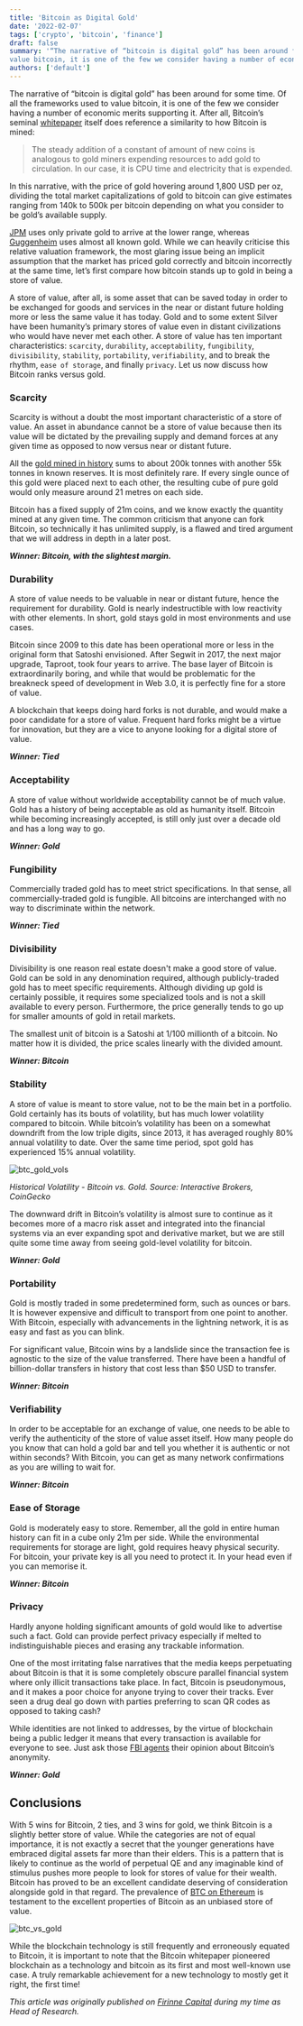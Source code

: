 ```yaml
---
title: 'Bitcoin as Digital Gold'
date: '2022-02-07'
tags: ['crypto', 'bitcoin', 'finance']
draft: false
summary: '“The narrative of “bitcoin is digital gold” has been around for some time. Of all the frameworks used to
value bitcoin, it is one of the few we consider having a number of economic merits supporting it.'
authors: ['default']
---
```


The narrative of “bitcoin is digital gold” has been around for some time. Of all the frameworks used to value
bitcoin, it is one of the few we consider having a number of economic merits supporting it. After all, Bitcoin’s
seminal [whitepaper](https://bitcoin.org/bitcoin.pdf) itself does reference a similarity to how Bitcoin is mined:

>The steady addition of a constant of amount of new coins is analogous to gold miners expending resources to add
gold to circulation. In our case, it is CPU time and electricity that is expended.

In this narrative, with the price of gold hovering around 1,800 USD per oz,
dividing the total market capitalizations of gold to bitcoin can give estimates ranging from 140k to 500k per
bitcoin depending on what you consider to be gold’s available supply.

[JPM](https://www.bloomberg.com/news/articles/2021-01-05/jpmorgan-sees-146-000-plus-bitcoin-price-as-long-term-target)
uses only private gold to arrive at the lower range, whereas [Guggenheim](https://www.bloomberg.com/news/articles/2020-12-16/guggenheim-s-scott-minerd-says-bitcoin-should-be-worth-400-000)
uses almost all known gold. While we can heavily criticise this relative valuation framework, the most glaring issue
being an implicit assumption that the market has priced gold correctly and bitcoin incorrectly at the same time,
let’s first compare how bitcoin stands up to gold in being a store of value.

A store of value, after all, is some asset that can be saved today in order to be exchanged for goods and services
in the near or distant future holding more or less the same value it has today. Gold and to some extent Silver have
been humanity’s primary stores of value even in distant civilizations who would have never met each other. A store
of value has ten important characteristics: `scarcity`, `durability`, `acceptability`, `fungibility`, `divisibility`,
`stability`, `portability`, `verifiability`, and to break the rhythm, `ease of storage`, and finally `privacy`. Let
us now discuss how Bitcoin ranks versus gold.

### Scarcity
Scarcity is without a doubt the most important characteristic of a store of value. An asset in abundance cannot be
a store of value because then its value will be dictated by the prevailing supply and demand forces at any given
time as opposed to now versus near or distant future.

All the [gold mined in history](https://www.gold.org/goldhub/data/how-much-gold) sums to about 200k tonnes with
another 55k tonnes in known reserves. It is most definitely rare. If every single ounce of this gold were placed
next to each other, the resulting cube of pure gold would only measure around 21 metres on each side.

Bitcoin has a fixed supply of 21m coins, and we know exactly the quantity mined at any given time. The common
criticism that anyone can fork Bitcoin, so technically it has unlimited supply, is a flawed and tired argument that
we will address in depth in a later post.

***Winner: Bitcoin, with the slightest margin.***

### Durability
A store of value needs to be valuable in near or distant future, hence the requirement for durability. Gold is
nearly indestructible with low reactivity with other elements. In short, gold stays gold in most environments and
use cases.

Bitcoin since 2009 to this date has been operational more or less in the original form that Satoshi envisioned.
After Segwit in 2017, the next major upgrade, Taproot, took four years to arrive. The base layer of Bitcoin is
extraordinarily boring, and while that would be problematic for the breakneck speed of development in Web 3.0, it
is perfectly fine for a store of value.

A blockchain that keeps doing hard forks is not durable, and would make a poor candidate for a store of value.
Frequent hard forks might be a virtue for innovation, but they are a vice to anyone looking for a digital store of
value.

***Winner: Tied***

### Acceptability
A store of value without worldwide acceptability cannot be of much value. Gold has a history of being acceptable as
old as humanity itself. Bitcoin while becoming increasingly accepted, is still only just over a decade old and has
a long way to go.

***Winner: Gold***

### Fungibility
Commercially traded gold has to meet strict specifications. In that sense, all commercially-traded gold is fungible.
All bitcoins are interchanged with no way to discriminate within the network.

***Winner: Tied***

### Divisibility
Divisibility is one reason real estate doesn't make a good store of value. Gold can be sold in any denomination
required, although publicly-traded gold has to meet specific requirements. Although dividing up gold is certainly
possible, it requires some specialized tools and is not a skill available to every person. Furthermore, the price
generally tends to go up for smaller amounts of gold in retail markets.

The smallest unit of bitcoin is a Satoshi at 1/100 millionth of a bitcoin. No matter how it is divided, the price
scales linearly with the divided amount.

***Winner: Bitcoin***

### Stability
A store of value is meant to store value, not to be the main bet in a portfolio. Gold certainly has its bouts of
volatility, but has much lower volatility compared to bitcoin. While bitcoin’s volatility has been on a somewhat
downdrift from the low triple digits, since 2013, it has averaged roughly 80% annual volatility to date. Over the
same time period, spot gold has experienced 15% annual volatility.

![btc_gold_vols](/static/images/2022_02_btc_gold_figure_1_vols.png)

_Historical Volatility - Bitcoin vs. Gold.  Source: Interactive Brokers, CoinGecko_

The downward drift in Bitcoin’s volatility is almost sure to continue as it becomes more of a macro risk asset and
integrated into the financial systems via an ever expanding spot and derivative market, but we are still quite some
time away from seeing gold-level volatility for bitcoin.

***Winner: Gold***

### Portability
Gold is mostly traded in some predetermined form, such as ounces or bars. It is however expensive and difficult to
transport from one point to another. With Bitcoin, especially with advancements in the lightning network, it is as
easy and fast as you can blink.

For significant value, Bitcoin wins by a landslide since the transaction fee is agnostic to the size of the value
transferred. There have been a handful of billion-dollar transfers in history that cost less than $50 USD to transfer.

***Winner: Bitcoin***

### Verifiability
In order to be acceptable for an exchange of value, one needs to be able to verify the authenticity of the store of
value asset itself. How many people do you know that can hold a gold bar and tell you whether it is authentic or
not within seconds? With Bitcoin, you can get as many network confirmations as you are willing to wait for.

***Winner: Bitcoin***

### Ease of Storage
Gold is moderately easy to store. Remember, all the gold in entire human history can fit in a cube only 21m per
side. While the environmental requirements for storage are light, gold requires heavy physical security. For
bitcoin, your private key is all you need to protect it. In your head even if you can memorise it.

***Winner: Bitcoin***

### Privacy
Hardly anyone holding significant amounts of gold would like to advertise such a fact. Gold can provide perfect
privacy especially if melted to indistinguishable pieces and erasing any trackable information.

One of the most irritating false narratives that the media keeps perpetuating about Bitcoin is that it is some
completely obscure parallel financial system where only illicit transactions take place. In fact, Bitcoin is
pseudonymous, and it makes a poor choice for anyone trying to cover their tracks. Ever seen a drug deal go down
with parties preferring to scan QR codes as opposed to taking cash?

While identities are not linked to addresses, by the virtue of blockchain being a public ledger it means that every
transaction is available for everyone to see. Just ask those [FBI agents](https://www.nytimes.com/2015/03/31/nyregion/silk-road-case-federal-agents-charges.html)
their opinion about Bitcoin’s anonymity.

***Winner: Gold***

## Conclusions
With 5 wins for Bitcoin, 2 ties, and 3 wins for gold, we think Bitcoin is a slightly better store of value. While
the categories are not of equal importance, it is not exactly a secret that the younger generations have embraced
digital assets far more than their elders. This is a pattern that is likely to continue as the world of perpetual
QE and any imaginable kind of stimulus pushes more people to look for stores of value for their wealth. Bitcoin has
proved to be an excellent candidate deserving of consideration alongside gold in that regard. The
prevalence of [BTC on Ethereum](https://www.theblock.co/data/decentralized-finance/asset-management) is testament
to the excellent properties of Bitcoin as an unbiased store of value.

![btc_vs_gold](/static/images/2022_02_btc_gold_figure_2_btc_on_eth.png)

While the blockchain technology is still frequently and erroneously equated to Bitcoin, it is important to note
that the Bitcoin whitepaper pioneered blockchain as a technology and bitcoin as its first and most well-known use
case. A truly remarkable achievement for a new technology to mostly get it right, the first time!

_This article was originally published on [Firinne Capital](https://www.firinnecapital.com/blog/bitcoin-as-digital-gold) during my time as Head of Research._